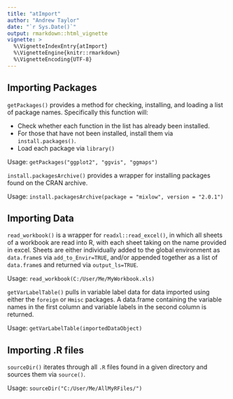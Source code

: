 ```yaml
---
title: "atImport"
author: "Andrew Taylor"
date: "`r Sys.Date()`"
output: rmarkdown::html_vignette
vignette: >
  %\VignetteIndexEntry{atImport}
  %\VignetteEngine{knitr::rmarkdown}
  %\VignetteEncoding{UTF-8}
---
```


## Importing Packages

`getPackages()` provides a method for checking, installing, and loading a list of package names. Specifically this function will:

- Check whether each function in the list has already been installed.
- For those that have not been installed, install them via `install.packages()`.
- Load each package via `library()`

Usage: `getPackages("ggplot2", "ggvis", "ggmaps")`



`install.packagesArchive()` provides a wrapper for installing packages found on the CRAN archive.

Usage: `install.packagesArchive(package = "mixlow", version = "2.0.1")`



## Importing Data

`read_workbook()` is a wrapper for `readxl::read_excel()`, in which all sheets of a workbook are read into R, with each sheet taking on the name provided in excel. Sheets are either individually added to the global environment as `data.frame`s via `add_to_Envir=TRUE`, and/or appended together as a list of `data.frame`s and returned via `output_ls=TRUE`.

Usage: `read_workbook(C:/User/Me/MyWorkbook.xls)`



`getVarLabelTable()` pulls in variable label data for data imported using either the `foreign` or `Hmisc` packages. A data.frame containing the variable names in the first column and variable labels in the second column is returned.

Usage: `getVarLabelTable(importedDataObject)`

## Importing .R files

`sourceDir()` iterates through all `.R` files found in a given directory and sources them via `source()`.

Usage: `sourceDir("C:/User/Me/AllMyRFiles/")`

